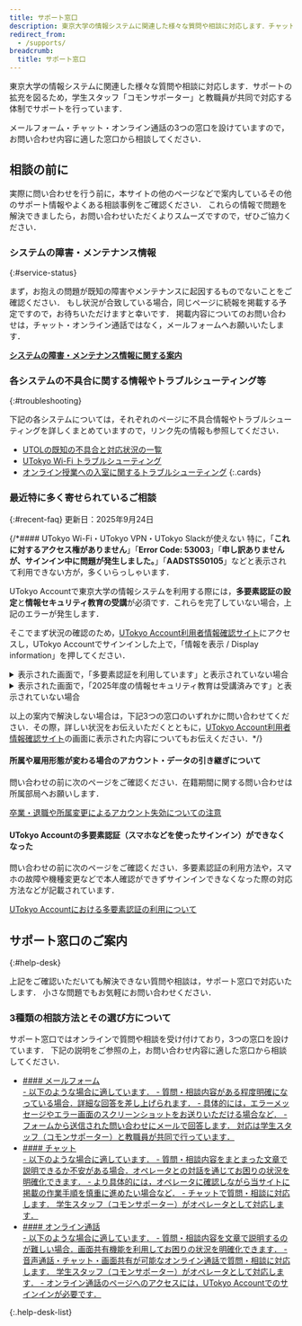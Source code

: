 ```yaml
---
title: サポート窓口
description: 東京大学の情報システムに関連した様々な質問や相談に対応します．チャット・Zoom・メールフォームの3つの窓口を設けていますので，利用しやすい窓口から相談してください．
redirect_from:
  - /supports/
breadcrumb:
  title: サポート窓口
---
```



<Emergency />

東京大学の情報システムに関連した様々な質問や相談に対応します．サポートの拡充を図るため，学生スタッフ「コモンサポーター」と教職員が共同で対応する体制でサポートを行っています．

メールフォーム・チャット・オンライン通話の3つの窓口を設けていますので，お問い合わせ内容に適した窓口から相談してください．

## 相談の前に

実際に問い合わせを行う前に，本サイトの他のページなどで案内しているその他のサポート情報やよくある相談事例をご確認ください．
これらの情報で問題を解決できましたら，お問い合わせいただくよりスムーズですので，ぜひご協力ください．

### システムの障害・メンテナンス情報
{:#service-status}

まず，お抱えの問題が既知の障害やメンテナンスに起因するものでないことをご確認ください．
もし状況が合致している場合，同じページに続報を掲載する予定ですので，お待ちいただけますと幸いです．
掲載内容についてのお問い合わせは，チャット・オンライン通話ではなく，メールフォームへお願いいたします．

<b class="box center">[システムの障害・メンテナンス情報に関する案内](/support/service-status/)</b>

### 各システムの不具合に関する情報やトラブルシューティング等
{:#troubleshooting}

下記の各システムについては，それぞれのページに不具合情報やトラブルシューティングを詳しくまとめていますので，リンク先の情報も参照してください．

- [UTOLの既知の不具合と対応状況の一覧](https://docs.google.com/spreadsheets/d/15jw_TpG8pfNoaspN2NYzYrFhJmjj--U1-c4IBejtBJ8/edit#gid=0)
- [UTokyo Wi-Fi トラブルシューティング](/utokyo_wifi/trouble_shooting/)
- [オンライン授業への入室に関するトラブルシューティング](/oc/join/)
{:.cards}

### 最近特に多く寄せられているご相談
{:#recent-faq}
更新日：2025年9月24日

{/*#### UTokyo Wi-Fi・UTokyo VPN・UTokyo Slackが使えない
特に，「**これに対するアクセス権がありません**」「**Error Code: 53003**」「**申し訳ありませんが、サインイン中に問題が発生しました。**」「**AADSTS50105**」などと表示されて利用できない方が，多くいらっしゃいます．

UTokyo Accountで東京大学の情報システムを利用する際には，**多要素認証の設定**と**情報セキュリティ教育の受講**が必須です．これらを完了していない場合，上記のエラーが発生します．

そこでまず状況の確認のため，[UTokyo Account利用者情報確認サイト](https://login.adm.u-tokyo.ac.jp/my/)にアクセスし，UTokyo Accountでサインインした上で，「情報を表示 / Display information」を押してください．

<details>
<summary>表示された画面で，「多要素認証を利用しています」と表示されていない場合</summary>
多要素認証が有効になっていないため，有効化してください．
- UTokyo Wi-Fi・UTokyo VPN・UTokyo Slackを利用しようとした際，「これに対するアクセス権がありません」「Error Code: 53003」などと表示されます．
- 初期設定方法は，以下をご参照ください．手順4まで行うことと，設定がシステム全体に反映されるまで最大約30分かかることに，ご注意ください．  
[UTokyo Account多要素認証の初期設定手順](/utokyo_account/mfa/initial/)
</details>

<details>
<summary>表示された画面で，「2025年度の情報セキュリティ教育は受講済みです」と表示されていない場合</summary>
情報セキュリティ教育の確認テストにまだ合格していないため，改めて受講してください．
- UTokyo Wi-Fi・UTokyo VPN・UTokyo Slackを利用しようとした際，「申し訳ありませんが、サインイン中に問題が発生しました。」「AADSTS50105」などと表示されます．
- 受講方法については，以下をご参照ください．確認テストには全問正解する必要がある点にご注意ください．  
[2025年度情報セキュリティ教育](https://univtokyo.sharepoint.com/sites/Security/SitePages/Information_Security_Education_2025.aspx)
</details>

以上の案内で解決しない場合は，下記3つの窓口のいずれかに問い合わせてください．その際，詳しい状況をお伝えいただくとともに，[UTokyo Account利用者情報確認サイト](https://login.adm.u-tokyo.ac.jp/my/)の画面に表示された内容についてもお伝えください．*/}

#### 所属や雇用形態が変わる場合のアカウント・データの引き継ぎについて
問い合わせの前に次のページをご確認ください．在籍期間に関する問い合わせは所属部局へお願いします．

[卒業・退職や所属変更によるアカウント失効についての注意](/systems/leave/)

#### UTokyo Accountの多要素認証（スマホなどを使ったサインイン）ができなくなった
問い合わせの前に次のページをご確認ください．多要素認証の利用方法や，スマホの故障や機種変更などで本人確認ができずサインインできなくなった際の対応方法などが記載されています．

[UTokyo Accountにおける多要素認証の利用について](/utokyo_account/mfa/)

## サポート窓口のご案内
{:#help-desk}

上記をご確認いただいても解決できない質問や相談は，サポート窓口で対応いたします．
小さな問題でもお気軽にお問い合わせください．

### 3種類の相談方法とその選び方について

サポート窓口ではオンラインで質問や相談を受け付けており，3つの窓口を設けています．
下記の説明をご参照の上，お問い合わせ内容に適した窓口から相談してください．

- <a href="./email-form/" id="email-form" class="help-desk-list-button">
    #### メールフォーム
    <div>
      - 以下のような場合に適しています．
        - 質問・相談内容がある程度明確になっている場合．詳細な回答を差し上げられます．
        - 具体的には，エラーメッセージやエラー画面のスクリーンショットをお送りいただける場合など．
      - フォームから送信された問い合わせにメールで回答します．
        対応は学生スタッフ（コモンサポーター）と教職員が共同で行っています．
    </div>
  </a>
- <a href="/support/chat/" class="help-desk-list-button">
    #### チャット
    <div>
      - 以下のような場合に適しています．
        - 質問・相談内容をまとまった文章で説明できるか不安がある場合．オペレータとの対話を通じてお困りの状況を明確化できます．
        - より具体的には，オペレータに確認しながら当サイトに掲載の作業手順を慎重に進めたい場合など．
      - チャットで質問・相談に対応します．
        学生スタッフ（コモンサポーター）がオペレータとして対応します．
    </div>
  </a>
- <a href="https://login.adm.u-tokyo.ac.jp/support/online_call-ja.html" class="help-desk-list-button">
    #### オンライン通話
    <div>
      - 以下のような場合に適しています．
        - 質問・相談内容を文章で説明するのが難しい場合．画面共有機能を利用してお困りの状況を明確化できます．
      - 音声通話・チャット・画面共有が可能なオンライン通話で質問・相談に対応します．
          学生スタッフ（コモンサポーター）がオペレータとして対応します．
      - オンライン通話のページへのアクセスには，UTokyo Accountでのサインインが必要です．
    </div>
  </a>
{:.help-desk-list}
